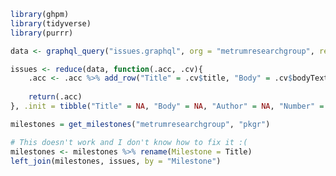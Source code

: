 ```r
library(ghpm)
library(tidyverse)
library(purrr)
```
```r
data <- graphql_query("issues.graphql", org = "metrumresearchgroup", repo = "pkgr")$repository$issues$nodes

issues <- reduce(data, function(.acc, .cv){
	.acc <- .acc %>% add_row("Title" = .cv$title, "Body" = .cv$bodyText, "Author" = .cv$author$login, "Number" = .cv$number, "Labels" = ifelse(!is_empty(.cv$labels$nodes), .cv$labels$nodes[[1]]$name, NA), "Milestone" = ifelse(is.null(.cv$milestone), "None", .cv$milestone), "State" = .cv$state)
	
	return(.acc)
}, .init = tibble("Title" = NA, "Body" = NA, "Author" = NA, "Number" = NA, "Labels" = NA, "Milestone" = NA, "State" = NA))

milestones = get_milestones("metrumresearchgroup", "pkgr")

# This doesn't work and I don't know how to fix it :( 
milestones <- milestones %>% rename(Milestone = Title)
left_join(milestones, issues, by = "Milestone")

```
